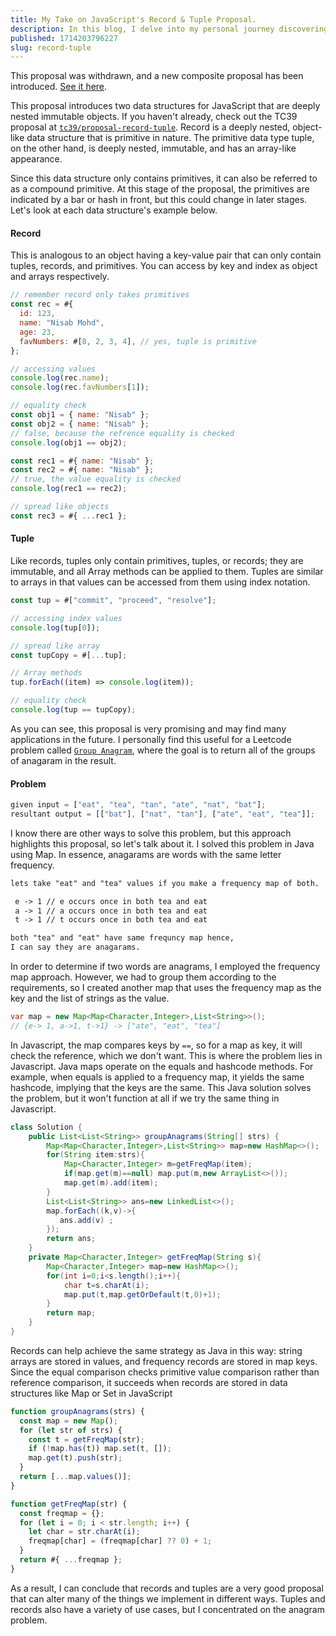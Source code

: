 ```yaml
---
title: My Take on JavaScript's Record & Tuple Proposal.
description: In this blog, I delve into my personal journey discovering the remarkable advantages of JavaScript's record and tuple proposal.
published: 1714203796227
slug: record-tuple
---
```


<Note>This proposal was withdrawn, and a new composite proposal has been introduced. <a href="https://github.com/tc39/proposal-composites">See it here</a>.</Note>


This proposal introduces two data structures for JavaScript that are deeply nested immutable objects. If you haven't already, check out the TC39 proposal at <a href="https://github.com/tc39/proposal-record-tuple">`tc39/proposal-record-tuple`</a>. Record is a deeply nested, object-like data structure that is primitive in nature. The primitive data type tuple, on the other hand, is deeply nested, immutable, and has an array-like appearance.

Since this data structure only contains primitives, it can also be referred to as a compound primitive. At this stage of the proposal, the primitives are indicated by a bar or hash in front, but this could change in later stages. Let's look at each data structure's example below.

#### Record

This is analogous to an object having a key-value pair that can only contain tuples, records, and primitives. You can access by key and index as object and arrays respectively.

```js
// remember record only takes primitives
const rec = #{
  id: 123,
  name: "Nisab Mohd",
  age: 23,
  favNumbers: #[8, 2, 3, 4], // yes, tuple is primitive
};

// accessing values
console.log(rec.name);
console.log(rec.favNumbers[1]);

// equality check
const obj1 = { name: "Nisab" };
const obj2 = { name: "Nisab" };
// false, because the refrence equality is checked
console.log(obj1 == obj2);

const rec1 = #{ name: "Nisab" };
const rec2 = #{ name: "Nisab" };
// true, the value equality is checked
console.log(rec1 == rec2);

// spread like objects
const rec3 = #{ ...rec1 };
```

#### Tuple

Like records, tuples only contain primitives, tuples, or records; they are immutable, and all Array methods can be applied to them. Tuples are similar to arrays in that values can be accessed from them using index notation.

```js
const tup = #["commit", "proceed", "resolve"];

// accessing index values
console.log(tup[0]);

// spread like array
const tupCopy = #[...tup];

// Array methods
tup.forEach((item) => console.log(item));

// equality check
console.log(tup == tupCopy);
```

As you can see, this proposal is very promising and may find many applications in the future. I personally find this useful for a Leetcode problem called <a href="https://leetcode.com/problems/group-anagrams/">`Group Anagram`</a>, where the goal is to return all of the groups of anagaram in the result.

#### Problem

```js
given input = ["eat", "tea", "tan", "ate", "nat", "bat"];
resultant output = [["bat"], ["nat", "tan"], ["ate", "eat", "tea"]];
```

I know there are other ways to solve this problem, but this approach highlights this proposal, so let's talk about it. I solved this problem in Java using Map. In essence, anagarams are words with the same letter frequency.

```txt
lets take "eat" and "tea" values if you make a frequency map of both.

 e -> 1 // e occurs once in both tea and eat
 a -> 1 // a occurs once in both tea and eat
 t -> 1 // t occurs once in both tea and eat

both "tea" and "eat" have same frequncy map hence,
I can say they are anagarams.
```

In order to determine if two words are anagrams, I employed the frequency map approach. However, we had to group them according to the requirements, so I created another map that uses the frequency map as the key and the list of strings as the value.

```java
var map = new Map<Map<Character,Integer>,List<String>>();
// {e-> 1, a->1, t->1} -> ["ate", "eat", "tea"]
```

In Javascript, the map compares keys by `==`, so for a map as key, it will check the reference, which we don't want. This is where the problem lies in Javascript. Java maps operate on the equals and hashcode methods. For example, when equals is applied to a frequency map, it yields the same hashcode, implying that the keys are the same. This Java solution solves the problem, but it won't function at all if we try the same thing in Javascript.

```java showLineNumbers
class Solution {
    public List<List<String>> groupAnagrams(String[] strs) {
        Map<Map<Character,Integer>,List<String>> map=new HashMap<>();
        for(String item:strs){
            Map<Character,Integer> m=getFreqMap(item);
            if(map.get(m)==null) map.put(m,new ArrayList<>());
            map.get(m).add(item);
        }
        List<List<String>> ans=new LinkedList<>();
        map.forEach((k,v)->{
           ans.add(v) ;
        });
        return ans;
    }
    private Map<Character,Integer> getFreqMap(String s){
        Map<Character,Integer> map=new HashMap<>();
        for(int i=0;i<s.length();i++){
            char t=s.charAt(i);
            map.put(t,map.getOrDefault(t,0)+1);
        }
        return map;
    }
}
```

Records can help achieve the same strategy as Java in this way: string arrays are stored in values, and frequency records are stored in map keys. Since the equal comparison checks primitive value comparison rather than reference comparison, it succeeds when records are stored in data structures like Map or Set in JavaScript

```js showLineNumbers
function groupAnagrams(strs) {
  const map = new Map();
  for (let str of strs) {
    const t = getFreqMap(str);
    if (!map.has(t)) map.set(t, []);
    map.get(t).push(str);
  }
  return [...map.values()];
}

function getFreqMap(str) {
  const freqmap = {};
  for (let i = 0; i < str.length; i++) {
    let char = str.charAt(i);
    freqmap[char] = (freqmap[char] ?? 0) + 1;
  }
  return #{ ...freqmap };
}
```

As a result, I can conclude that records and tuples are a very good proposal that can alter many of the things we implement in different ways. Tuples and records also have a variety of use cases, but I concentrated on the anagram problem.

